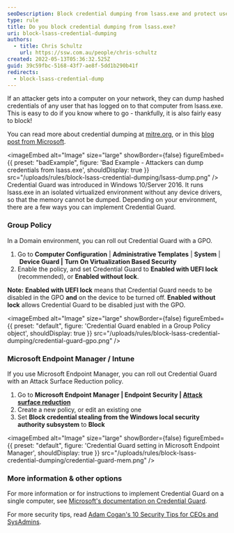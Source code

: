 ```yaml
---
seoDescription: Block credential dumping from lsass.exe and protect user credentials with Windows 10's Credential Guard, a feature that runs lsass.exe in an isolated virtualized environment without device drivers.
type: rule
title: Do you block credential dumping from lsass.exe?
uri: block-lsass-credential-dumping
authors:
  - title: Chris Schultz
    url: https://ssw.com.au/people/chris-schultz
created: 2022-05-13T05:36:32.525Z
guid: 39c59fbc-5168-43f7-ae8f-5dd1b290b41f
redirects:
  - block-lsass-credential-dump
---
```


If an attacker gets into a computer on your network, they can dump hashed credentials of any user that has logged on to that computer from lsass.exe. This is easy to do if you know where to go - thankfully, it is also fairly easy to block!

You can read more about credential dumping at [mitre.org](https://attack.mitre.org/techniques/T1003/001/), or in this [blog post from Microsoft](https://www.microsoft.com/security/blog/2022/10/05/detecting-and-preventing-lsass-credential-dumping-attacks/).

<imageEmbed
  alt="Image"
  size="large"
  showBorder={false}
  figureEmbed={{
    preset: "badExample",
    figure: 'Bad Example - Attackers can dump credentials from lsass.exe',
    shouldDisplay: true
  }}
  src="/uploads/rules/block-lsass-credential-dumping/lsass-dump.png"
/>
Credential Guard was introduced in Windows 10/Server 2016. It runs lsass.exe in an isolated virtualized environment without any device drivers, so that the memory cannot be dumped. Depending on your environment, there are a few ways you can implement Credential Guard.

### Group Policy

In a Domain environment, you can roll out Credential Guard with a GPO.

1. Go to **Computer Configuration** | **Administrative Templates** | **System** | **Device Guard |** **Turn On Virtualization Based Security**
2. Enable the policy, and set Credential Guard to **Enabled with UEFI lock** (recommended), or **Enabled without lock**.

**Note:** **Enabled with UEFI lock** means that Credential Guard needs to be disabled in the GPO **and** on the device to be turned off. **Enabled without lock** allows Credential Guard to be disabled just with the GPO.


<imageEmbed
  alt="Image"
  size="large"
  showBorder={false}
  figureEmbed={{
    preset: "default",
    figure: 'Credential Guard enabled in a Group Policy object',
    shouldDisplay: true
  }}
  src="/uploads/rules/block-lsass-credential-dumping/credential-guard-gpo.png"
/>

### Microsoft Endpoint Manager / Intune

If you use Microsoft Endpoint Manager, you can roll out Credential Guard with an Attack Surface Reduction policy.

1. Go to **Microsoft Endpoint Manager | Endpoint Security | [Attack surface reduction](https://endpoint.microsoft.com/#blade/Microsoft_Intune_Workflows/SecurityManagementMenu/asr)**
2. Create a new policy, or edit an existing one
3. Set **Block credential stealing from the Windows local security authority subsystem** to **Block**


<imageEmbed
  alt="Image"
  size="large"
  showBorder={false}
  figureEmbed={{
    preset: "default",
    figure: 'Credential Guard setting in Microsoft Endpoint Manager',
    shouldDisplay: true
  }}
  src="/uploads/rules/block-lsass-credential-dumping/credential-guard-mem.png"
/>

### More information & other options

For more information or for instructions to implement Credential Guard on a single computer, see [Microsoft's documentation on Credential Guard](https://docs.microsoft.com/en-us/windows/security/identity-protection/credential-guard/credential-guard-manage).

For more security tips, read [Adam Cogan's 10 Security Tips for CEOs and SysAdmins](https://adamcogan.com/2022/04/10/better-security-10-tips-for-ceos-and-sysadmins/).